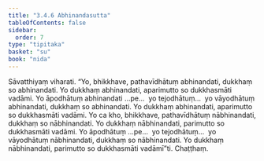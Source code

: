 ```yaml
---
title: "3.4.6 Abhinandasutta"
tableOfContents: false
sidebar:
  order: 7
type: "tipitaka"
basket: "su"
book: "nida"
---
```



<DynamicBreadcrumb />

<Division number="119" book="nida" bookNo="12" page="383">

<Paragraph number="809" book="nida">
Sāvatthiyaṃ viharati. “Yo, bhikkhave, pathavīdhātuṃ abhinandati, dukkhaṃ so abhinandati. Yo dukkhaṃ abhinandati, aparimutto so dukkhasmāti vadāmi. Yo āpodhātuṃ abhinandati …pe…  yo tejodhātuṃ…  yo vāyodhātuṃ abhinandati, dukkhaṃ so abhinandati. Yo dukkhaṃ abhinandati, aparimutto so dukkhasmāti vadāmi.
</Paragraph>

<Paragraph number="810" book="nida">
Yo ca kho, bhikkhave, pathavīdhātuṃ nābhinandati, dukkhaṃ so nābhinandati. Yo dukkhaṃ nābhinandati, parimutto so dukkhasmāti vadāmi. Yo āpodhātuṃ …pe…  yo tejodhātuṃ…  yo vāyodhātuṃ nābhinandati, dukkhaṃ so nābhinandati. Yo dukkhaṃ nābhinandati, parimutto so dukkhasmāti vadāmī”ti.

</Paragraph>
</Division>

<Paragraph number="811" type="center" book="nida">
Chaṭṭhaṃ.
</Paragraph>